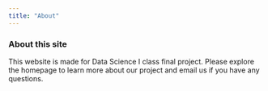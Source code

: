 ```yaml
---
title: "About"
---
```


### About this site

This website is made for Data Science I class final project. Please explore the homepage to learn more about our project and email us if you have any questions.